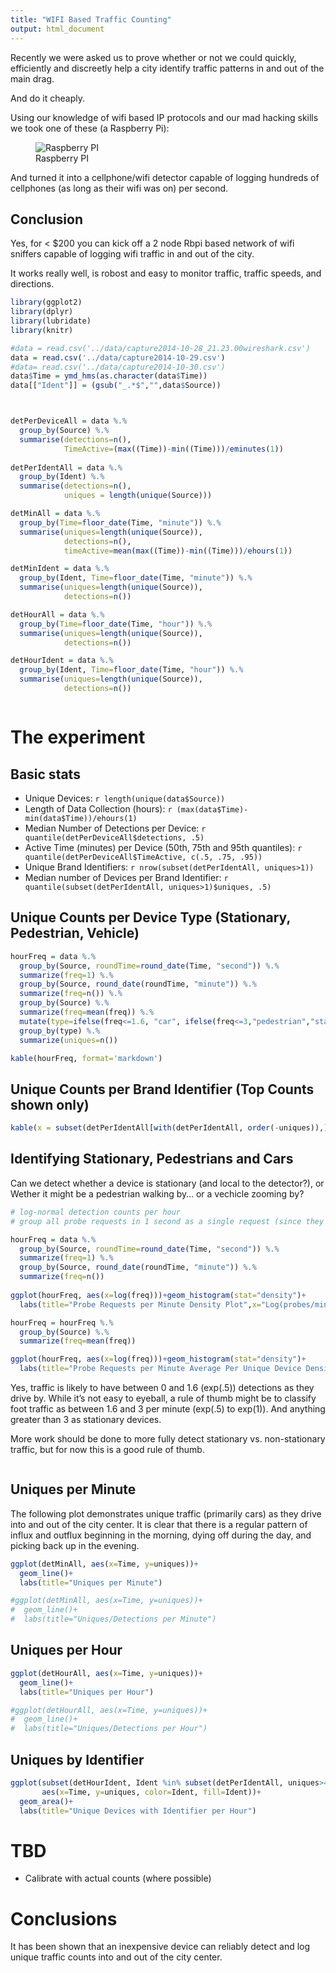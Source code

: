 ```yaml
---
title: "WIFI Based Traffic Counting"
output: html_document
---
```



Recently we were asked us to prove whether or not we could quickly, efficiently and discreetly help a city identify traffic patterns in and out of the main drag. 

And do it cheaply.

Using our knowledge of wifi based IP protocols and our mad hacking skills we took one of these (a Raspberry Pi): 

![Raspberry PI](http://www.adafruit.com/blog/wp-content/uploads/2012/05/pi1.jpg)

And turned it into a cellphone/wifi detector capable of logging hundreds of cellphones (as long as their wifi was on) per second.

## Conclusion

Yes, for < $200 you can kick off a 2 node Rbpi based network of wifi sniffers capable of logging wifi traffic in and out of the city.

It works really well, is robost and easy to monitor traffic, traffic speeds, and directions.


```r
library(ggplot2)
library(dplyr)
library(lubridate)
library(knitr)

#data = read.csv('../data/capture2014-10-28_21.23.00wireshark.csv')
data = read.csv('../data/capture2014-10-29.csv')
#data= read.csv('../data/capture2014-10-30.csv')
data$Time = ymd_hms(as.character(data$Time))
data[["Ident"]] = (gsub("_.*$","",data$Source))



detPerDeviceAll = data %.% 
  group_by(Source) %.%
  summarise(detections=n(),
            TimeActive=(max((Time))-min((Time)))/eminutes(1)) 
              
detPerIdentAll = data %.%
  group_by(Ident) %.%
  summarise(detections=n(),
            uniques = length(unique(Source)))

detMinAll = data %.% 
  group_by(Time=floor_date(Time, "minute")) %.%
  summarise(uniques=length(unique(Source)),
            detections=n(),
            timeActive=mean(max((Time))-min((Time)))/ehours(1))

detMinIdent = data %.% 
  group_by(Ident, Time=floor_date(Time, "minute")) %.%
  summarise(uniques=length(unique(Source)),
            detections=n())

detHourAll = data %.% 
  group_by(Time=floor_date(Time, "hour")) %.%
  summarise(uniques=length(unique(Source)),
            detections=n())

detHourIdent = data %.% 
  group_by(Ident, Time=floor_date(Time, "hour")) %.%
  summarise(uniques=length(unique(Source)),
            detections=n())



```

# The experiment

## Basic stats

*  Unique Devices: `r length(unique(data$Source))`
*  Length of Data Collection (hours): `r (max(data$Time)-min(data$Time))/ehours(1)`
*  Median Number of Detections per Device: `r quantile(detPerDeviceAll$detections, .5)`
*  Active Time (minutes) per Device (50th, 75th and 95th quantiles): `r quantile(detPerDeviceAll$TimeActive, c(.5, .75, .95))`
*  Unique Brand Identifiers: `r nrow(subset(detPerIdentAll, uniques>1))`
*  Median number of Devices per Brand Identifier: `r quantile(subset(detPerIdentAll, uniques>1)$uniques, .5)`

## Unique Counts per Device Type (Stationary, Pedestrian, Vehicle)

```r
hourFreq = data %.%
  group_by(Source, roundTime=round_date(Time, "second")) %.%
  summarize(freq=1) %.%
  group_by(Source, round_date(roundTime, "minute")) %.%
  summarize(freq=n()) %.%
  group_by(Source) %.%
  summarize(freq=mean(freq)) %.%
  mutate(type=ifelse(freq<=1.6, "car", ifelse(freq<=3,"pedestrian","stationary")))%.%
  group_by(type) %.%
  summarize(uniques=n())

kable(hourFreq, format='markdown')

```

## Unique Counts per Brand Identifier (Top Counts shown only)

```r
kable(x = subset(detPerIdentAll[with(detPerIdentAll, order(-uniques)),], uniques>4), format='markdown')

```


## Identifying Stationary, Pedestrians and Cars

Can we detect whether a device is stationary (and local to the detector?), or Wether it might be a pedestrian walking by... or a vechicle zooming by?

```r

# log-normal detection counts per hour
# group all probe requests in 1 second as a single request (since they might be probing for multiple networks)

hourFreq = data %.%
  group_by(Source, roundTime=round_date(Time, "second")) %.%
  summarize(freq=1) %.%
  group_by(Source, round_date(roundTime, "minute")) %.%
  summarize(freq=n()) 
  
ggplot(hourFreq, aes(x=log(freq)))+geom_histogram(stat="density")+
  labs(title="Probe Requests per Minute Density Plot",x="Log(probes/minute)")

hourFreq = hourFreq %.%
  group_by(Source) %.%
  summarize(freq=mean(freq))

ggplot(hourFreq, aes(x=log(freq)))+geom_histogram(stat="density")+
  labs(title="Probe Requests per Minute Average Per Unique Device Density Plot",x="Log(probes/minute)")


```

Yes, traffic is likely to have between 0 and 1.6 (exp(.5)) detections as they drive by.  While it's not easy to eyeball, a rule of thumb might be to classify foot traffic as between 1.6 and 3 per minute (exp(.5) to exp(1)).  And anything greater than 3 as stationary devices.

More work should be done to more fully detect stationary vs. non-stationary traffic, but for now this is a good rule of thumb.


```r

```

## Uniques per Minute

The following plot demonstrates unique traffic (primarily cars) as they drive into and out of the city center.  It is clear that there is a regular pattern of influx and outflux beginning in the morning, dying off during the day, and picking back up in the evening.


```r
ggplot(detMinAll, aes(x=Time, y=uniques))+
  geom_line()+
  labs(title="Uniques per Minute")

#ggplot(detMinAll, aes(x=Time, y=uniques))+
#  geom_line()+
#  labs(title="Uniques/Detections per Minute")

```

## Uniques per Hour

```r
ggplot(detHourAll, aes(x=Time, y=uniques))+
  geom_line()+
  labs(title="Uniques per Hour")

#ggplot(detHourAll, aes(x=Time, y=uniques))+
#  geom_line()+
#  labs(title="Uniques/Detections per Hour")

```



## Uniques by Identifier

```r

ggplot(subset(detHourIdent, Ident %in% subset(detPerIdentAll, uniques>4)$Ident),
       aes(x=Time, y=uniques, color=Ident, fill=Ident))+
  geom_area()+
  labs(title="Unique Devices with Identifier per Hour")

```


# TBD

* Calibrate with actual counts (where possible)

# Conclusions

It has been shown that an inexpensive device can reliably detect and log unique traffic counts into and out of the city center. 